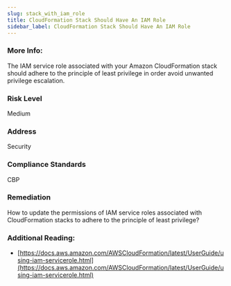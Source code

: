 ```yaml
---
slug: stack_with_iam_role
title: CloudFormation Stack Should Have An IAM Role
sidebar_label: CloudFormation Stack Should Have An IAM Role
---
```


### More Info:

The IAM service role associated with your Amazon CloudFormation stack should adhere to the principle of least privilege in order avoid unwanted privilege escalation.

### Risk Level

Medium

### Address

Security

### Compliance Standards

CBP

### Remediation

How to update the permissions of IAM service roles associated with CloudFormation stacks to adhere to the principle of least privilege?

### Additional Reading:

- [https://docs.aws.amazon.com/AWSCloudFormation/latest/UserGuide/using-iam-servicerole.html](https://docs.aws.amazon.com/AWSCloudFormation/latest/UserGuide/using-iam-servicerole.html) 

